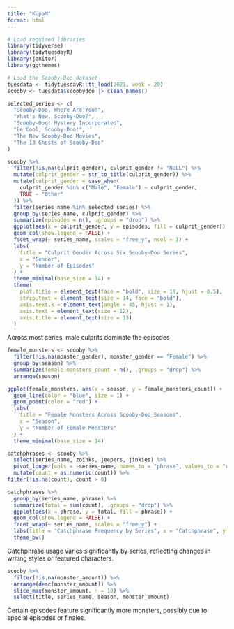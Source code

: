 ```yaml
---
title: "KupaM"
format: html
---
```


```r
# Load required libraries
library(tidyverse)
library(tidytuesdayR)
library(janitor)
library(ggthemes)

# Load the Scooby-Doo dataset
tuesdata <- tidytuesdayR::tt_load(2021, week = 29)
scooby <- tuesdata$scoobydoo |> clean_names()
```

```r
selected_series <- c(
  "Scooby-Doo, Where Are You!",
  "What's New, Scooby-Doo?",
  "Scooby-Doo! Mystery Incorporated",
  "Be Cool, Scooby-Doo!",
  "The New Scooby-Doo Movies",
  "The 13 Ghosts of Scooby-Doo"
)

scooby %>%
  filter(!is.na(culprit_gender), culprit_gender != "NULL") %>%
  mutate(culprit_gender = str_to_title(culprit_gender)) %>%
  mutate(culprit_gender = case_when(
    culprit_gender %in% c("Male", "Female") ~ culprit_gender,
    TRUE ~ "Other"
  )) %>%
  filter(series_name %in% selected_series) %>%
  group_by(series_name, culprit_gender) %>%
  summarize(episodes = n(), .groups = "drop") %>%
  ggplot(aes(x = culprit_gender, y = episodes, fill = culprit_gender)) +
  geom_col(show.legend = FALSE) +
  facet_wrap(~ series_name, scales = "free_y", ncol = 1) +
  labs(
    title = "Culprit Gender Across Six Scooby-Doo Series",
    x = "Gender",
    y = "Number of Episodes"
  ) +
  theme_minimal(base_size = 14) +
  theme(
    plot.title = element_text(face = "bold", size = 18, hjust = 0.5),
    strip.text = element_text(size = 14, face = "bold"),
    axis.text.x = element_text(angle = 45, hjust = 1),
    axis.text = element_text(size = 12),
    axis.title = element_text(size = 13)
  )


```

Across most series, male culprits dominate the episodes

```r

female_monsters <- scooby %>%
  filter(!is.na(monster_gender), monster_gender == "Female") %>%
  group_by(season) %>%
  summarize(female_monsters_count = n(), .groups = "drop") %>%
  arrange(season)

ggplot(female_monsters, aes(x = season, y = female_monsters_count)) +
  geom_line(color = "blue", size = 1) +
  geom_point(color = "red") +
  labs(
    title = "Female Monsters Across Scooby-Doo Seasons",
    x = "Season",
    y = "Number of Female Monsters"
  ) +
  theme_minimal(base_size = 14)

```


```r

catchphrases <- scooby %>%
  select(series_name, zoinks, jeepers, jinkies) %>%
  pivot_longer(cols = -series_name, names_to = "phrase", values_to = "count") %>%
  mutate(count = as.numeric(count)) %>%
filter(!is.na(count), count > 0)

catchphrases %>%
  group_by(series_name, phrase) %>%
  summarize(total = sum(count), .groups = "drop") %>%
  ggplot(aes(x = phrase, y = total, fill = phrase)) +
  geom_col(show.legend = FALSE) +
  facet_wrap(~ series_name, scales = "free_y") +
  labs(title = "Catchphrase Frequency by Series", x = "Catchphrase", y = "Total Uses") +
  theme_bw()

```
Catchphrase usage varies significantly by series, reflecting changes in writing styles or featured characters.

```r

scooby %>%
  filter(!is.na(monster_amount)) %>%
  arrange(desc(monster_amount)) %>%
  slice_max(monster_amount, n = 10) %>%
  select(title, series_name, season, monster_amount)

```
Certain episodes feature significantly more monsters, possibly due to special episodes or finales.




